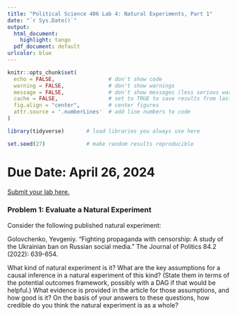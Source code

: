 ```yaml
---
title: "Political Science 406 Lab 4: Natural Experiments, Part 1"
date: "`r Sys.Date()`"
output:
  html_document:
    highlight: tango
  pdf_document: default
urlcolor: blue
---
```


```r
knitr::opts_chunk$set(
  echo = FALSE,                 # don't show code
  warning = FALSE,              # don't show warnings
  message = FALSE,              # don't show messages (less serious warnings)
  cache = FALSE,                # set to TRUE to save results from last compilation
  fig.align = "center",         # center figures
  attr.source = '.numberLines'  # add line numbers to code
)

library(tidyverse)       # load libraries you always use here

set.seed(27)             # make random results reproducible
```

# Due Date: April 26, 2024

[Submit your lab here.](https://canvas.northwestern.edu/courses/211656/assignments/1392648)

### Problem 1: Evaluate a Natural Experiment

Consider the following published natural experiment: 

Golovchenko, Yevgeniy. "Fighting propaganda with censorship: A study of the Ukrainian ban on Russian social media." The Journal of Politics 84.2 (2022): 639-654.

What kind of natural experiment is it? What are the key assumptions for a causal inference in a natural experiment of this kind? (State them in terms of the potential outcomes framework, possibly with a DAG if that would be helpful.) What evidence is provided in the article for those assumptions, and how good is it? On the basis of your answers to these questions, how credible do you think the natural experiment is as a whole?




